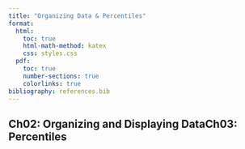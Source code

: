 ```yaml
---
title: "Organizing Data & Percentiles"
format:
  html:
    toc: true
    html-math-method: katex
    css: styles.css
  pdf:
    toc: true
    number-sections: true
    colorlinks: true
bibliography: references.bib
---
```


Ch02: Organizing and Displaying DataCh03: Percentiles
---
